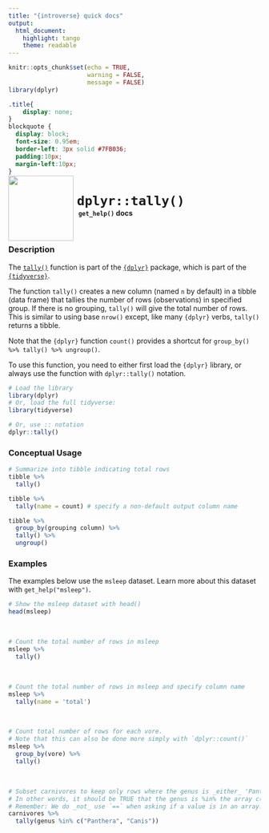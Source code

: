 ```yaml
---
title: "{introverse} quick docs"
output: 
  html_document:
    highlight: tango
    theme: readable
---
```



```r
knitr::opts_chunk$set(echo = TRUE, 
                      warning = FALSE, 
                      message = FALSE)
library(dplyr)
```

```css
.title{
    display: none;
}
blockquote {
  display: block;
  font-size: 0.95em;
  border-left: 3px solid #7FB036;
  padding:10px;
  margin-left:10px;
}
```

<div>
<br>
 <img src = "logo.png" style = "float:left;height:130px;margin-top:-30px;">
 <span style = "font-weight:bold;font-size:30px;"> 
  &nbsp;<code>dplyr::tally()</code>
 </span>
 <br>
 <b>&nbsp;&nbsp;&nbsp;<code>get_help()</code> docs</b>
</div>
<br>

### Description

The [`tally()`](https://dplyr.tidyverse.org/reference/tally.html) function is part of the [`{dplyr}`](https://dplyr.tidyverse.org/) package, which is part of the [`{tidyverse}`](https://www.tidyverse.org/).

The function `tally()` creates a new column (named `n` by default) in a tibble (data frame) that tallies the number of rows (observations) in specified group.  If there is no grouping, `tally()` will give the total number of rows. This is similar to using base `nrow()` except, like many `{dplyr}` verbs, `tally()` returns a tibble. 

Note that the `{dplyr}` function `count()` provides a shortcut for `group_by() %>% tally() %>% ungroup()`.

<!-- Add the following if the topic is a function that does NOT come with base R, and uncomment/fill in the subsequent multiline HTML comment: -->
To use this function, you need to either first load the `{dplyr}` library, or always use the function with `dplyr::tally()` notation.

```r
# Load the library
library(dplyr)
# Or, load the full tidyverse:
library(tidyverse)

# Or, use :: notation
dplyr::tally()
```


### Conceptual Usage 

```r
# Summarize into tibble indicating total rows
tibble %>% 
  tally()

tibble %>% 
  tally(name = count) # specify a non-default output column name

tibble %>% 
  group_by(grouping column) %>% 
  tally() %>% 
  ungroup()
```

### Examples

The examples below use the `msleep` dataset. Learn more about this dataset with `get_help("msleep")`.

```r
# Show the msleep dataset with head()
head(msleep)
```

<br>
```r
# Count the total number of rows in msleep
msleep %>%
  tally()
```

<br>  <!-- Do not delete the <br>, and make sure to keep the previous and following lines blank. -->


```r
# Count the total number of rows in msleep and specify column name
msleep %>%
  tally(name = 'total')
```

<br> 


```r
# Count total number of rows for each vore. 
# Note that this can also be done more simply with `dplyr::count()`
msleep %>%
  group_by(vore) %>%
  tally()
```

<br> 

```r
# Subset carnivores to keep only rows where the genus is _either_ 'Panthera' or 'Canis'
# In other words, it should be TRUE that the genus is %in% the array c("Panthera", "Canis"). 
# Remember: We do _not_ use `==` when asking if a value is in an array.
carnivores %>%
  tally(genus %in% c("Panthera", "Canis"))
```
